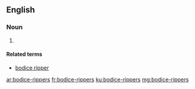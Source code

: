 ==English==

===Noun===
{{head|en|plural|head=[[bodice]]-[[rippers]]}}

# {{plural of|bodice-ripper|lang=en}}

====Related terms====
* [[bodice ripper]]

[[ar:bodice-rippers]]
[[fr:bodice-rippers]]
[[ku:bodice-rippers]]
[[mg:bodice-rippers]]